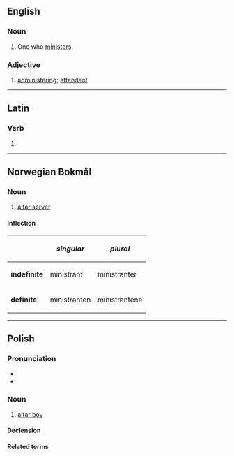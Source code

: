 ==English==

===Noun===
{{en-noun}}

# One who [[minister]]s.

===Adjective===
{{en-adj|-}}

# [[administer]]ing; [[attendant]]

----

==Latin==

===Verb===
{{la-verb-form|ministrant}}

# {{inflection of|ministrō||3|p|pres|actv|indc|lang=la}}

----

==Norwegian Bokmål==

===Noun===
{{wikipedia|lang=no}}
{{head|nb|noun}}

# [[altar server]]

====Inflection====
{|class="wikitable"
!
!''singular''
!''plural''
|-
|'''indefinite'''
|ministrant
|ministranter
|-
|'''definite'''
|ministranten
|ministrantene
|}

----

==Polish==
{{wikipedia|lang=pl}}

===Pronunciation===
* {{pl-IPA}}
* {{audio|Pl-ministrant.ogg|Audio|lang=pl}}

===Noun===
{{pl-noun|m-pr}}

# [[altar boy]]

====Declension====
{{pl-decl-noun-m-pr}}

====Related terms====
{{rel3|pl
|{{l|pl|ministrantka|g=f}}
|{{l|pl|ministrantura|g=f}}
|{{l|pl|ministrancki}}
}}